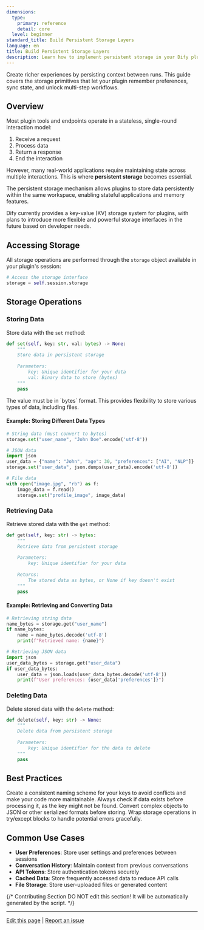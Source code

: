 ```yaml
---
dimensions:
  type:
    primary: reference
    detail: core
  level: beginner
standard_title: Build Persistent Storage Layers
language: en
title: Build Persistent Storage Layers
description: Learn how to implement persistent storage in your Dify plugins using the built-in key-value database to maintain state across interactions.
---
```


Create richer experiences by persisting context between runs. This guide covers the storage primitives that let your plugin remember preferences, sync state, and unlock multi-step workflows.

## Overview

Most plugin tools and endpoints operate in a stateless, single-round interaction model:
1. Receive a request
2. Process data
3. Return a response
4. End the interaction

However, many real-world applications require maintaining state across multiple interactions. This is where **persistent storage** becomes essential.

<Info>
The persistent storage mechanism allows plugins to store data persistently within the same workspace, enabling stateful applications and memory features.
</Info>

Dify currently provides a key-value (KV) storage system for plugins, with plans to introduce more flexible and powerful storage interfaces in the future based on developer needs.

## Accessing Storage

All storage operations are performed through the `storage` object available in your plugin's session:

```python
# Access the storage interface
storage = self.session.storage
```

## Storage Operations

### Storing Data

Store data with the `set` method:

```python
def set(self, key: str, val: bytes) -> None:
    """
    Store data in persistent storage
    
    Parameters:
        key: Unique identifier for your data
        val: Binary data to store (bytes)
    """
    pass
```

<Warning>
The value must be in `bytes` format. This provides flexibility to store various types of data, including files.
</Warning>

#### Example: Storing Different Data Types

```python
# String data (must convert to bytes)
storage.set("user_name", "John Doe".encode('utf-8'))

# JSON data
import json
user_data = {"name": "John", "age": 30, "preferences": ["AI", "NLP"]}
storage.set("user_data", json.dumps(user_data).encode('utf-8'))

# File data
with open("image.jpg", "rb") as f:
    image_data = f.read()
    storage.set("profile_image", image_data)
```

### Retrieving Data

Retrieve stored data with the `get` method:

```python
def get(self, key: str) -> bytes:
    """
    Retrieve data from persistent storage
    
    Parameters:
        key: Unique identifier for your data
        
    Returns:
        The stored data as bytes, or None if key doesn't exist
    """
    pass
```

#### Example: Retrieving and Converting Data

```python
# Retrieving string data
name_bytes = storage.get("user_name")
if name_bytes:
    name = name_bytes.decode('utf-8')
    print(f"Retrieved name: {name}")

# Retrieving JSON data
import json
user_data_bytes = storage.get("user_data")
if user_data_bytes:
    user_data = json.loads(user_data_bytes.decode('utf-8'))
    print(f"User preferences: {user_data['preferences']}")
```

### Deleting Data

Delete stored data with the `delete` method:

```python
def delete(self, key: str) -> None:
    """
    Delete data from persistent storage
    
    Parameters:
        key: Unique identifier for the data to delete
    """
    pass
```

## Best Practices

<CardGroup cols={2}>
  <Card title="Use Descriptive Keys" icon="key">
    Create a consistent naming scheme for your keys to avoid conflicts and make your code more maintainable.
  </Card>
  <Card title="Handle Missing Keys" icon="triangle-exclamation">
    Always check if data exists before processing it, as the key might not be found.
  </Card>
  <Card title="Serialize Complex Data" icon="code">
    Convert complex objects to JSON or other serialized formats before storing.
  </Card>
  <Card title="Implement Error Handling" icon="shield">
    Wrap storage operations in try/except blocks to handle potential errors gracefully.
  </Card>
</CardGroup>

## Common Use Cases

- **User Preferences**: Store user settings and preferences between sessions
- **Conversation History**: Maintain context from previous conversations
- **API Tokens**: Store authentication tokens securely
- **Cached Data**: Store frequently accessed data to reduce API calls
- **File Storage**: Store user-uploaded files or generated content

{/*
Contributing Section
DO NOT edit this section!
It will be automatically generated by the script.
*/}

---

[Edit this page](https://github.com/langgenius/dify-docs/edit/main/plugin-dev-en/0411-persistent-storage-kv.mdx) | [Report an issue](https://github.com/langgenius/dify-docs/issues/new?template=docs.yml)
